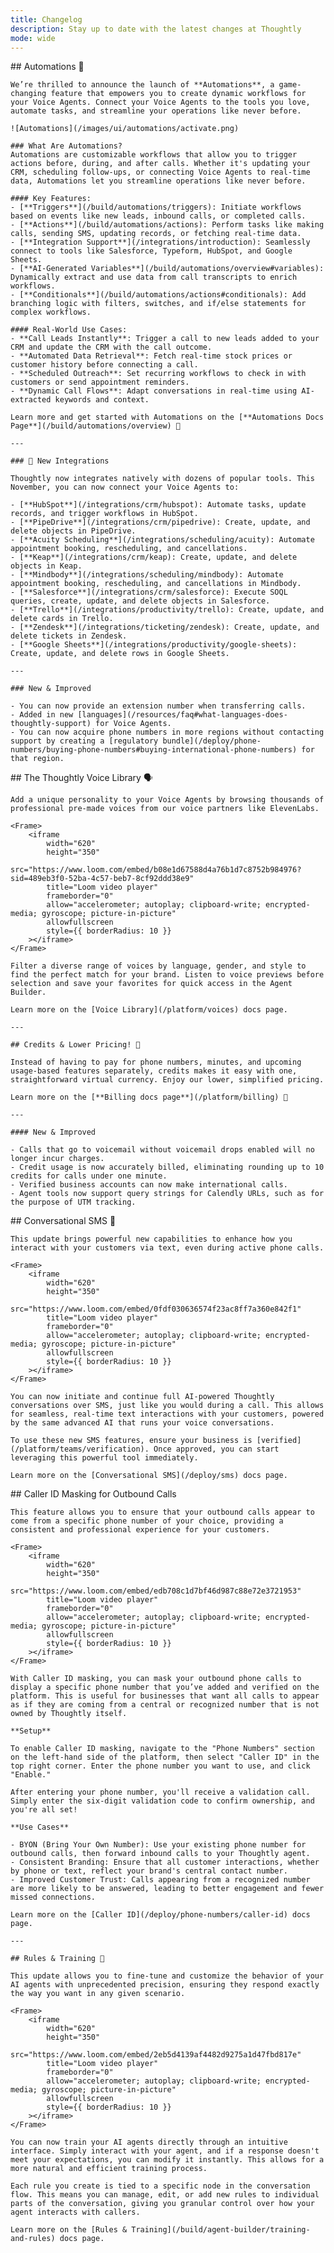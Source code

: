```yaml
---
title: Changelog  
description: Stay up to date with the latest changes at Thoughtly
mode: wide
---
```


<Update label="November 2024">
	## Automations 🔁

	We’re thrilled to announce the launch of **Automations**, a game-changing feature that empowers you to create dynamic workflows for your Voice Agents. Connect your Voice Agents to the tools you love, automate tasks, and streamline your operations like never before.

	![Automations](/images/ui/automations/activate.png)

	### What Are Automations?
	Automations are customizable workflows that allow you to trigger actions before, during, and after calls. Whether it's updating your CRM, scheduling follow-ups, or connecting Voice Agents to real-time data, Automations let you streamline operations like never before.

	#### Key Features:
	- [**Triggers**](/build/automations/triggers): Initiate workflows based on events like new leads, inbound calls, or completed calls.
	- [**Actions**](/build/automations/actions): Perform tasks like making calls, sending SMS, updating records, or fetching real-time data.
	- [**Integration Support**](/integrations/introduction): Seamlessly connect to tools like Salesforce, Typeform, HubSpot, and Google Sheets.
	- [**AI-Generated Variables**](/build/automations/overview#variables): Dynamically extract and use data from call transcripts to enrich workflows.
	- [**Conditionals**](/build/automations/actions#conditionals): Add branching logic with filters, switches, and if/else statements for complex workflows.

	#### Real-World Use Cases:
	- **Call Leads Instantly**: Trigger a call to new leads added to your CRM and update the CRM with the call outcome.
	- **Automated Data Retrieval**: Fetch real-time stock prices or customer history before connecting a call.
	- **Scheduled Outreach**: Set recurring workflows to check in with customers or send appointment reminders.
	- **Dynamic Call Flows**: Adapt conversations in real-time using AI-extracted keywords and context.

	Learn more and get started with Automations on the [**Automations Docs Page**](/build/automations/overview) 📖

	---

	### 🔌 New Integrations
	
	Thoughtly now integrates natively with dozens of popular tools. This November, you can now connect your Voice Agents to:

	- [**HubSpot**](/integrations/crm/hubspot): Automate tasks, update records, and trigger workflows in HubSpot.
	- [**PipeDrive**](/integrations/crm/pipedrive): Create, update, and delete objects in PipeDrive.
	- [**Acuity Scheduling**](/integrations/scheduling/acuity): Automate appointment booking, rescheduling, and cancellations.
	- [**Keap**](/integrations/crm/keap): Create, update, and delete objects in Keap.
	- [**Mindbody**](/integrations/scheduling/mindbody): Automate appointment booking, rescheduling, and cancellations in Mindbody.
	- [**Salesforce**](/integrations/crm/salesforce): Execute SOQL queries, create, update, and delete objects in Salesforce.
	- [**Trello**](/integrations/productivity/trello): Create, update, and delete cards in Trello.
	- [**Zendesk**](/integrations/ticketing/zendesk): Create, update, and delete tickets in Zendesk.
	- [**Google Sheets**](/integrations/productivity/google-sheets): Create, update, and delete rows in Google Sheets.

	---

	### New & Improved

	- You can now provide an extension number when transferring calls.
	- Added in new [languages](/resources/faq#what-languages-does-thoughtly-support) for Voice Agents.
	- You can now acquire phone numbers in more regions without contacting support by creating a [regulatory bundle](/deploy/phone-numbers/buying-phone-numbers#buying-international-phone-numbers) for that region.

</Update>

<Update label="October 2024">
	## The Thoughtly Voice Library 🗣️

	Add a unique personality to your Voice Agents by browsing thousands of professional pre-made voices from our voice partners like ElevenLabs.

	<Frame>
		<iframe
			width="620"
			height="350"
			src="https://www.loom.com/embed/b08e1d67588d4a76b1d7c8752b984976?sid=489eb3f0-52ba-4c57-beb7-8cf92ddd38e9"
			title="Loom video player"
			frameborder="0"
			allow="accelerometer; autoplay; clipboard-write; encrypted-media; gyroscope; picture-in-picture"
			allowfullscreen
			style={{ borderRadius: 10 }}
		></iframe>
	</Frame>

	Filter a diverse range of voices by language, gender, and style to find the perfect match for your brand. Listen to voice previews before selection and save your favorites for quick access in the Agent Builder.
	
	Learn more on the [Voice Library](/platform/voices) docs page.

	---

	## Credits & Lower Pricing! 🎉

	Instead of having to pay for phone numbers, minutes, and upcoming usage-based features separately, credits makes it easy with one, straightforward virtual currency. Enjoy our lower, simplified pricing.

	Learn more on the [**Billing docs page**](/platform/billing) 📖

	---

	#### New & Improved

	- Calls that go to voicemail without voicemail drops enabled will no longer incur charges.
	- Credit usage is now accurately billed, eliminating rounding up to 10 credits for calls under one minute.
	- Verified business accounts can now make international calls.
	- Agent tools now support query strings for Calendly URLs, such as for the purpose of UTM tracking.
</Update>

<Update label="August 2024">
	## Conversational SMS 💬

	This update brings powerful new capabilities to enhance how you interact with your customers via text, even during active phone calls.

	<Frame>
		<iframe
			width="620"
			height="350"
			src="https://www.loom.com/embed/0fdf030636574f23ac8ff7a360e842f1"
			title="Loom video player"
			frameborder="0"
			allow="accelerometer; autoplay; clipboard-write; encrypted-media; gyroscope; picture-in-picture"
			allowfullscreen
			style={{ borderRadius: 10 }}
		></iframe>
	</Frame>

	You can now initiate and continue full AI-powered Thoughtly conversations over SMS, just like you would during a call. This allows for seamless, real-time text interactions with your customers, powered by the same advanced AI that runs your voice conversations.

	To use these new SMS features, ensure your business is [verified](/platform/teams/verification). Once approved, you can start leveraging this powerful tool immediately.

	Learn more on the [Conversational SMS](/deploy/sms) docs page.
</Update>

<Update label="July 2024">
	## Caller ID Masking for Outbound Calls

	This feature allows you to ensure that your outbound calls appear to come from a specific phone number of your choice, providing a consistent and professional experience for your customers.

	<Frame>
		<iframe
			width="620"
			height="350"
			src="https://www.loom.com/embed/edb708c1d7bf46d987c88e72e3721953"
			title="Loom video player"
			frameborder="0"
			allow="accelerometer; autoplay; clipboard-write; encrypted-media; gyroscope; picture-in-picture"
			allowfullscreen
			style={{ borderRadius: 10 }}
		></iframe>
	</Frame>

	With Caller ID masking, you can mask your outbound phone calls to display a specific phone number that you’ve added and verified on the platform. This is useful for businesses that want all calls to appear as if they are coming from a central or recognized number that is not owned by Thoughtly itself.

	**Setup**

	To enable Caller ID masking, navigate to the "Phone Numbers" section on the left-hand side of the platform, then select "Caller ID" in the top right corner. Enter the phone number you want to use, and click "Enable."

	After entering your phone number, you'll receive a validation call. Simply enter the six-digit validation code to confirm ownership, and you're all set!

	**Use Cases**

	- BYON (Bring Your Own Number): Use your existing phone number for outbound calls, then forward inbound calls to your Thoughtly agent.
	- Consistent Branding: Ensure that all customer interactions, whether by phone or text, reflect your brand's central contact number.
	- Improved Customer Trust: Calls appearing from a recognized number are more likely to be answered, leading to better engagement and fewer missed connections.

	Learn more on the [Caller ID](/deploy/phone-numbers/caller-id) docs page.

	---

	## Rules & Training 🥇

	This update allows you to fine-tune and customize the behavior of your AI agents with unprecedented precision, ensuring they respond exactly the way you want in any given scenario.

	<Frame>
		<iframe
			width="620"
			height="350"
			src="https://www.loom.com/embed/2eb5d4139af4482d9275a1d47fbd817e"
			title="Loom video player"
			frameborder="0"
			allow="accelerometer; autoplay; clipboard-write; encrypted-media; gyroscope; picture-in-picture"
			allowfullscreen
			style={{ borderRadius: 10 }}
		></iframe>
	</Frame>

	You can now train your AI agents directly through an intuitive interface. Simply interact with your agent, and if a response doesn't meet your expectations, you can modify it instantly. This allows for a more natural and efficient training process.

	Each rule you create is tied to a specific node in the conversation flow. This means you can manage, edit, or add new rules to individual parts of the conversation, giving you granular control over how your agent interacts with callers.

	Learn more on the [Rules & Training](/build/agent-builder/training-and-rules) docs page.
</Update>
